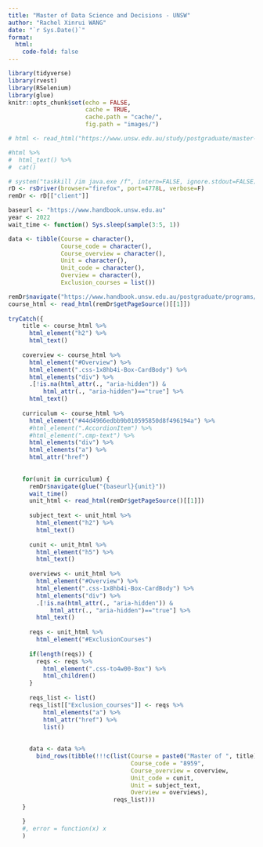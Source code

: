 ```yaml
---
title: "Master of Data Science and Decisions - UNSW"
author: "Rachel Xinrui WANG"
date: "`r Sys.Date()`"
format: 
  html:
    code-fold: false
---
```


```r
library(tidyverse)
library(rvest)
library(RSelenium)
library(glue)
knitr::opts_chunk$set(echo = FALSE,
                      cache = TRUE,
                      cache.path = "cache/",
                      fig.path = "images/")

```

```r
# html <- read_html("https://www.unsw.edu.au/study/postgraduate/master-of-data-science-and-decisions?studentType=Domestic")

#html %>%
#  html_text() %>% 
#  cat()
```


```r
# system("taskkill /im java.exe /f", intern=FALSE, ignore.stdout=FALSE)
rD <- rsDriver(browser="firefox", port=4778L, verbose=F)
remDr <- rD[["client"]]

baseurl <- "https://www.handbook.unsw.edu.au"
year <- 2022
wait_time <- function() Sys.sleep(sample(3:5, 1))

data <- tibble(Course = character(),
               Course_code = character(),
               Course_overview = character(),
               Unit = character(),
               Unit_code = character(),
               Overview = character(),
               Exclusion_courses = list())

remDr$navigate("https://www.handbook.unsw.edu.au/postgraduate/programs/2022/8959")
course_html <- read_html(remDr$getPageSource()[[1]])
  
tryCatch({
    title <- course_html %>% 
      html_element("h2") %>% 
      html_text()
    
    coverview <- course_html %>% 
      html_element("#Overview") %>% 
      html_element(".css-1x8hb4i-Box-CardBody") %>% 
      html_elements("div") %>% 
      .[!is.na(html_attr(., "aria-hidden")) & 
          html_attr(., "aria-hidden")=="true"] %>% 
      html_text()
  
    curriculum <- course_html %>% 
      html_element("#44d4966edbb9b010595850d8f496194a") %>% 
      #html_element(".AccordionItem") %>% 
      #html_element(".cmp-text") %>% 
      html_elements("div") %>%
      html_elements("a") %>% 
      html_attr("href")
  
  
    for(unit in curriculum) {
      remDr$navigate(glue("{baseurl}{unit}"))
      wait_time()
      unit_html <- read_html(remDr$getPageSource()[[1]])
      
      subject_text <- unit_html %>% 
        html_element("h2") %>% 
        html_text()
      
      cunit <- unit_html %>% 
        html_element("h5") %>% 
        html_text()
      
      overviews <- unit_html %>% 
        html_element("#Overview") %>% 
        html_element(".css-1x8hb4i-Box-CardBody") %>% 
        html_elements("div") %>% 
        .[!is.na(html_attr(., "aria-hidden")) & 
            html_attr(., "aria-hidden")=="true"] %>% 
        html_text()
      
      reqs <- unit_html %>% 
        html_element("#ExclusionCourses") 
      
      if(length(reqs)) {
        reqs <- reqs %>% 
          html_element(".css-to4w00-Box") %>% 
          html_children()
      }
      
      reqs_list <- list()
      reqs_list[["Exclusion_courses"]] <- reqs %>% 
          html_elements("a") %>% 
          html_attr("href") %>% 
          list()
      
      
      data <- data %>% 
        bind_rows(tibble(!!!c(list(Course = paste0("Master of ", title), 
                                   Course_code = "8959", 
                                   Course_overview = coverview,
                                   Unit_code = cunit,
                                   Unit = subject_text,
                                   Overview = overviews), 
                              reqs_list)))
    }

    }
    #, error = function(x) x
    )



```
